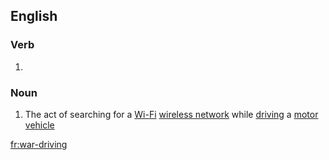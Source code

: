 ==English==

===Verb===
{{head|en}}

# {{present participle of|war-drive|lang=en}}

===Noun===
{{en-noun|-}}

# The act of searching for a [[Wi-Fi]] [[wireless network]] while [[driving]] a [[motor vehicle]]

[[fr:war-driving]]